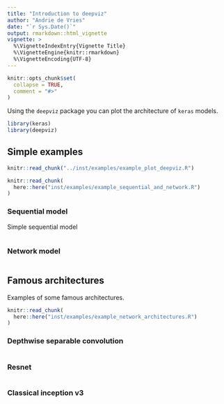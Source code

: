 ```yaml
---
title: "Introduction to deepviz"
author: "Andrie de Vries"
date: "`r Sys.Date()`"
output: rmarkdown::html_vignette
vignette: >
  %\VignetteIndexEntry{Vignette Title}
  %\VignetteEngine{knitr::rmarkdown}
  %\VignetteEncoding{UTF-8}
---
```


```r
knitr::opts_chunk$set(
  collapse = TRUE,
  comment = "#>"
)
```

Using the `deepviz` package you can plot the architecture of `keras` models.



  
```r
library(keras)
library(deepviz)
```

## Simple examples

```r
knitr::read_chunk("../inst/examples/example_plot_deepviz.R")
```


```r
knitr::read_chunk(
  here::here("inst/examples/example_sequential_and_network.R")
)
```

### Sequential model

Simple sequential model

```r
```

### Network model

```r
```


## Famous architectures

Examples of some famous architectures.



```r
knitr::read_chunk(
  here::here("inst/examples/example_network_architectures.R")
)
```

### Depthwise separable convolution

```r
```

### Resnet

```r
```


### Classical inception v3

```r
```




